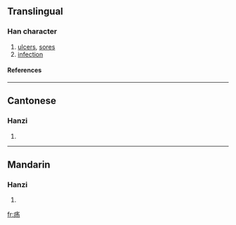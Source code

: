 {{see|瘍}}

==Translingual==
===Han character===
{{Han char|rn=104|rad=疒|as=04|sn=9|four=|canj=大弓尸竹 (KNSH)}}
# [[ulcers]], [[sores]]
# [[infection]]
====References====
{{Han ref|kx=0769.221|hdz=42661.050|uh=75A1|ud=30113}}

----
==Cantonese==
===Hanzi===
{{yue-hanzi|jyut=|y=yeung4}}
# {{defn|Cantonese}}

----
==Mandarin==
===Hanzi===
{{cmn-hanzi|tra=瘍|pin=[[yáng]] ([[yang2]])|wg=yang<sup>2</sup>}}
# {{defn|Mandarin}}

[[fr:疡]]